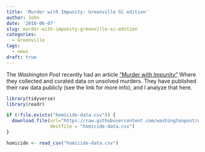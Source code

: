 ```yaml
---
title: 'Murder with Impunity: Greenville SC edition'
author: John
date: '2018-06-07'
slug: murder-with-impunity-greenville-sc-edition
categories:
  - Greenville
tags:
  - news
draft: true
---
```


The *Washington Post* recently had an article ["Murder with Impunity"](https://www.washingtonpost.com/graphics/2018/investigations/unsolved-homicide-database/?utm_term=.540eacb9f59d) Where they collected and curated data on unsolved murders. They have published their raw data publicly (see the link for more info), and I analyze that here.

```r
library(tidyverse)
library(readr)

if (!file.exists("homicide-data.csv")) {
  download.file(url="https://raw.githubusercontent.com/washingtonpost/data-homicides/master/homicide-data.csv",
                destfile = "homicide-data.csv")
}

homicide <- read_csv("homicide-data.csv")
```

